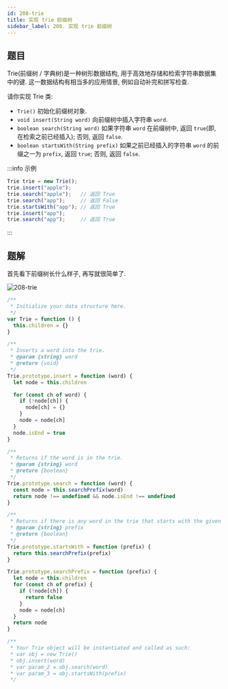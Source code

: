 ```yaml
---
id: 208-trie
title: 实现 trie 前缀树
sidebar_label: 208. 实现 trie 前缀树
---
```


## 题目

Trie(前缀树 / 字典树)是一种树形数据结构, 用于高效地存储和检索字符串数据集中的键. 这一数据结构有相当多的应用情景, 例如自动补完和拼写检查.

请你实现 Trie 类:

- `Trie()` 初始化前缀树对象.
- `void insert(String word)` 向前缀树中插入字符串 `word`.
- `boolean search(String word)` 如果字符串 `word` 在前缀树中, 返回 `true`(即, 在检索之前已经插入); 否则, 返回 `false`.
- `boolean startsWith(String prefix)` 如果之前已经插入的字符串 `word` 的前缀之一为 `prefix`, 返回 `true`; 否则, 返回 `false`.

:::info 示例

```ts
Trie trie = new Trie();
trie.insert("apple");
trie.search("apple");   // 返回 True
trie.search("app");     // 返回 False
trie.startsWith("app"); // 返回 True
trie.insert("app");
trie.search("app");     // 返回 True
```

:::

## 题解

首先看下前缀树长什么样子, 再写就很简单了.

![208-trie](../../static/img/208-trie.png)

```ts
/**
 * Initialize your data structure here.
 */
var Trie = function () {
  this.children = {}
}

/**
 * Inserts a word into the trie.
 * @param {string} word
 * @return {void}
 */
Trie.prototype.insert = function (word) {
  let node = this.children

  for (const ch of word) {
    if (!node[ch]) {
      node[ch] = {}
    }
    node = node[ch]
  }
  node.isEnd = true
}

/**
 * Returns if the word is in the trie.
 * @param {string} word
 * @return {boolean}
 */
Trie.prototype.search = function (word) {
  const node = this.searchPrefix(word)
  return node !== undefined && node.isEnd !== undefined
}

/**
 * Returns if there is any word in the trie that starts with the given prefix.
 * @param {string} prefix
 * @return {boolean}
 */
Trie.prototype.startsWith = function (prefix) {
  return this.searchPrefix(prefix)
}

Trie.prototype.searchPrefix = function (prefix) {
  let node = this.children
  for (const ch of prefix) {
    if (!node[ch]) {
      return false
    }
    node = node[ch]
  }
  return node
}

/**
 * Your Trie object will be instantiated and called as such:
 * var obj = new Trie()
 * obj.insert(word)
 * var param_2 = obj.search(word)
 * var param_3 = obj.startsWith(prefix)
 */
```
